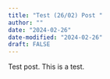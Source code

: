 ```yaml
---
title: "Test (26/02) Post "
author: ""
date: "2024-02-26"
date-modified: "2024-02-26"
draft: FALSE
---
```


Test post. This is a test. 